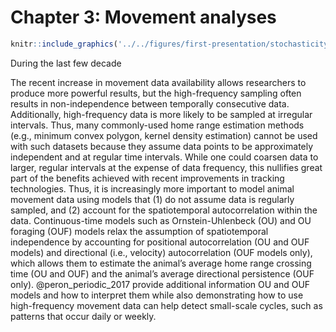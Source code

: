 \newpage

# Chapter 3: Movement analyses {#movement}

```r
knitr::include_graphics('../../figures/first-presentation/stochasticity-figure-light.png')
```

During the last few decade

The recent increase in movement data availability allows researchers to produce more powerful results, but the high-frequency sampling often results in non-independence between temporally consecutive data. Additionally, high-frequency data is more likely to be sampled at irregular intervals. Thus, many commonly-used home range estimation methods (e.g., minimum convex polygon, kernel density estimation) cannot be used with such datasets because they assume data points to be approximately independent and at regular time intervals. While one could coarsen data to larger, regular intervals at the expense of data frequency, this nullifies great part of the benefits achieved with recent improvements in tracking technologies. Thus, it is increasingly more important to model animal movement data using models that (1) do not assume data is regularly sampled, and (2) account for the spatiotemporal autocorrelation within the data. Continuous-time models such as Ornstein-Uhlenbeck (OU) and OU foraging (OUF) models relax the assumption of spatiotemporal independence by accounting for positional autocorrelation (OU and OUF models) and directional (i.e., velocity) autocorrelation (OUF models only), which allows them to estimate the animal's average home range crossing time (OU and OUF) and the animal's average directional persistence (OUF only). @peron_periodic_2017 provide additional information OU and OUF models and how to interpret them while also demonstrating how to use high-frequency movement data can help detect small-scale cycles, such as patterns that occur daily or weekly.
